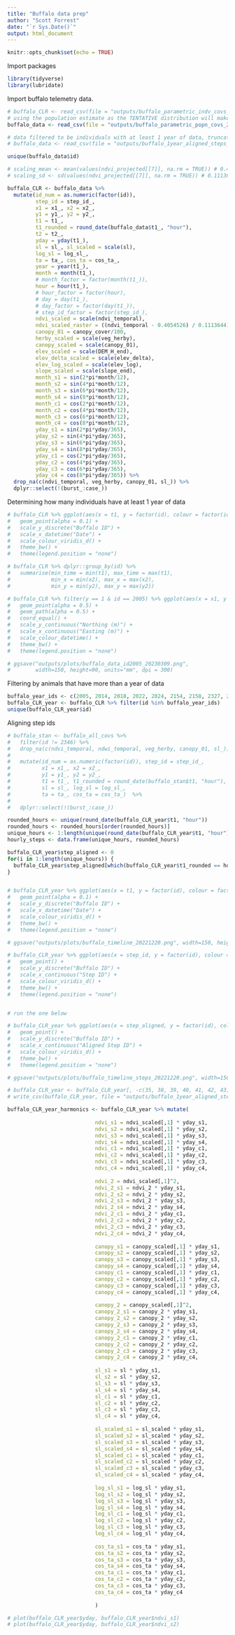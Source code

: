 ```yaml
---
title: "Buffalo data prep"
author: "Scott Forrest"
date: "`r Sys.Date()`"
output: html_document
---
```


```r
knitr::opts_chunk$set(echo = TRUE)
```

Import packages

```r

library(tidyverse)
library(lubridate)

```


Import buffalo telemetry data.

```r

# buffalo_CLR <- read_csv(file = "outputs/buffalo_parametric_indv_covs_20230208.csv")
# using the population estimate as the TENTATIVE distribution will make it easier to estimate the weighted mean estimate of the movement kernel
buffalo_data <- read_csv(file = "outputs/buffalo_parametric_popn_covs_20230208.csv")

# data filtered to be individuals with at least 1 year of data, truncated to cover just a single year, and with most of the covariates already added (besides the scaled covariates)
# buffalo_data <- read_csv(file = "outputs/buffalo_1year_aligned_steps_parametric_popn_covs_20230427.csv")

unique(buffalo_data$id)

# scaling_mean <- mean(values(ndvi_projected[[7]], na.rm = TRUE)) # 0.4054526 for July 2018
# scaling_sd <- sd(values(ndvi_projected[[7]], na.rm = TRUE)) # 0.1113644 for July 2018

buffalo_CLR <- buffalo_data %>% 
  mutate(id_num = as.numeric(factor(id)), 
         step_id = step_id_, 
         x1 = x1_, x2 = x2_, 
         y1 = y1_, y2 = y2_, 
         t1 = t1_, 
         t1_rounded = round_date(buffalo_data$t1_, "hour"), 
         t2 = t2_, 
         yday = yday(t1_),
         sl = sl_, sl_scaled = scale(sl),
         log_sl = log_sl_, 
         ta = ta_, cos_ta = cos_ta_,
         year = year(t1_), 
         month = month(t1_), 
         # month_factor = factor(month(t1_)),
         hour = hour(t1_),
         # hour_factor = factor(hour),
         # day = day(t1_),
         # day_factor = factor(day(t1_)),
         # step_id_factor = factor(step_id_),
         ndvi_scaled = scale(ndvi_temporal),
         ndvi_scaled_raster = ((ndvi_temporal - 0.4054526) / 0.1113644),
         canopy_01 = canopy_cover/100,
         herby_scaled = scale(veg_herby),
         canopy_scaled = scale(canopy_01),
         elev_scaled = scale(DEM_H_end),
         elev_delta_scaled = scale(elev_delta),
         elev_log_scaled = scale(elev_log),
         slope_scaled = scale(slope_end),
         month_s1 = sin(2*pi*month/12),
         month_s2 = sin(4*pi*month/12),
         month_s3 = sin(6*pi*month/12),
         month_s4 = sin(8*pi*month/12),
         month_c1 = cos(2*pi*month/12),
         month_c2 = cos(4*pi*month/12),
         month_c3 = cos(6*pi*month/12),
         month_c4 = cos(8*pi*month/12),
         yday_s1 = sin(2*pi*yday/365),
         yday_s2 = sin(4*pi*yday/365),
         yday_s3 = sin(6*pi*yday/365),
         yday_s4 = sin(8*pi*yday/365),
         yday_c1 = cos(2*pi*yday/365),
         yday_c2 = cos(4*pi*yday/365),
         yday_c3 = cos(6*pi*yday/365),
         yday_c4 = cos(8*pi*yday/365)) %>%
  drop_na(c(ndvi_temporal, veg_herby, canopy_01, sl_)) %>% 
  dplyr::select(!(burst_:case_))

```


Determining how many individuals have at least 1 year of data

```r

# buffalo_CLR %>% ggplot(aes(x = t1, y = factor(id), colour = factor(id))) +
#   geom_point(alpha = 0.1) +
#   scale_y_discrete("Buffalo ID") +
#   scale_x_datetime("Date") +
#   scale_colour_viridis_d() +
#   theme_bw() +
#   theme(legend.position = "none")

# buffalo_CLR %>% dplyr::group_by(id) %>%  
#   summarise(min_time = min(t1), max_time = max(t1),
#             min_x = min(x2), max_x = max(x2),
#             min_y = min(y2), max_y = max(y2))

# buffalo_CLR %>% filter(y == 1 & id == 2005) %>% ggplot(aes(x = x1, y = y1, colour = t1)) +
#   geom_point(alpha = 0.5) +
#   geom_path(alpha = 0.5) +
#   coord_equal() +
#   scale_y_continuous("Northing (m)") +
#   scale_x_continuous("Easting (m)") +
#   scale_colour_datetime() +
#   theme_bw() +
#   theme(legend.position = "none")

# ggsave("outputs/plots/buffalo_data_id2005_20230309.png",
#        width=150, height=90, units="mm", dpi = 300)

```


Filtering by animals that have more than a year of data

```r

buffalo_year_ids <- c(2005, 2014, 2018, 2022, 2024, 2154, 2158, 2327, 2354, 2387)
buffalo_CLR_year <- buffalo_CLR %>% filter(id %in% buffalo_year_ids)
unique(buffalo_CLR_year$id)

```


Aligning step ids

```r

# buffalo_stan <- buffalo_all_covs %>% 
#   filter(id != 2346) %>% 
#   drop_na(c(ndvi_temporal, ndwi_temporal, veg_herby, canopy_01, sl_)) %>% 
#   
#   mutate(id_num = as.numeric(factor(id)), step_id = step_id_, 
#          x1 = x1_, x2 = x2_, 
#          y1 = y1_, y2 = y2_, 
#          t1 = t1_, t1_rounded = round_date(buffalo_stan$t1, "hour"), t2 = t2_, 
#          sl = sl_, log_sl = log_sl_, 
#          ta = ta_, cos_ta = cos_ta_)  %>% 
#   
#   dplyr::select(!(burst_:case_))

rounded_hours <- unique(round_date(buffalo_CLR_year$t1, "hour"))
rounded_hours <- rounded_hours[order(rounded_hours)]
unique_hours <- 1:length(unique(round_date(buffalo_CLR_year$t1, "hour")))
hourly_steps <- data.frame(unique_hours, rounded_hours)

buffalo_CLR_year$step_aligned <- 0
for(i in 1:length(unique_hours)) {
  buffalo_CLR_year$step_aligned[which(buffalo_CLR_year$t1_rounded == hourly_steps$rounded_hours[i])] <- hourly_steps$unique_hours[i]
}


# buffalo_CLR_year %>% ggplot(aes(x = t1, y = factor(id), colour = factor(id))) +
#   geom_point(alpha = 0.1) +
#   scale_y_discrete("Buffalo ID") +
#   scale_x_datetime("Date") +
#   scale_colour_viridis_d() +
#   theme_bw() +
#   theme(legend.position = "none")

# ggsave("outputs/plots/buffalo_timeline_20221220.png", width=150, height=90, units="mm", dpi = 300)

# buffalo_CLR_year %>% ggplot(aes(x = step_id, y = factor(id), colour = factor(id))) +
#   geom_point() +
#   scale_y_discrete("Buffalo ID") +
#   scale_x_continuous("Step ID") +
#   scale_colour_viridis_d() +
#   theme_bw() +
#   theme(legend.position = "none")


# run the one below

# buffalo_CLR_year %>% ggplot(aes(x = step_aligned, y = factor(id), colour = factor(id))) +
#   geom_point() +
#   scale_y_discrete("Buffalo ID") +
#   scale_x_continuous("Aligned Step ID") +
#   scale_colour_viridis_d() +
#   theme_bw() +
#   theme(legend.position = "none")

# ggsave("outputs/plots/buffalo_timeline_steps_20221220.png", width=150, height=90, units="mm", dpi = 300)

# buffalo_CLR_year <- buffalo_CLR_year[, -c(35, 38, 39, 40, 41, 42, 43)]
# write_csv(buffalo_CLR_year, file = "outputs/buffalo_1year_aligned_steps_parametric_popn_covs_20230427.csv")

```

```r

buffalo_CLR_year_harmonics <- buffalo_CLR_year %>% mutate(
  
                            ndvi_s1 = ndvi_scaled[,1] * yday_s1,
                            ndvi_s2 = ndvi_scaled[,1] * yday_s2,
                            ndvi_s3 = ndvi_scaled[,1] * yday_s3,
                            ndvi_s4 = ndvi_scaled[,1] * yday_s4,
                            ndvi_c1 = ndvi_scaled[,1] * yday_c1,
                            ndvi_c2 = ndvi_scaled[,1] * yday_c2,
                            ndvi_c3 = ndvi_scaled[,1] * yday_c3,
                            ndvi_c4 = ndvi_scaled[,1] * yday_c4,
                            
                            ndvi_2 = ndvi_scaled[,1]^2,
                            ndvi_2_s1 = ndvi_2 * yday_s1,
                            ndvi_2_s2 = ndvi_2 * yday_s2,
                            ndvi_2_s3 = ndvi_2 * yday_s3,
                            ndvi_2_s4 = ndvi_2 * yday_s4,
                            ndvi_2_c1 = ndvi_2 * yday_c1,
                            ndvi_2_c2 = ndvi_2 * yday_c2,
                            ndvi_2_c3 = ndvi_2 * yday_c3,
                            ndvi_2_c4 = ndvi_2 * yday_c4,
                            
                            canopy_s1 = canopy_scaled[,1] * yday_s1,
                            canopy_s2 = canopy_scaled[,1] * yday_s2,
                            canopy_s3 = canopy_scaled[,1] * yday_s3,
                            canopy_s4 = canopy_scaled[,1] * yday_s4,
                            canopy_c1 = canopy_scaled[,1] * yday_c1,
                            canopy_c2 = canopy_scaled[,1] * yday_c2,
                            canopy_c3 = canopy_scaled[,1] * yday_c3,
                            canopy_c4 = canopy_scaled[,1] * yday_c4,
                            
                            canopy_2 = canopy_scaled[,1]^2,
                            canopy_2_s1 = canopy_2 * yday_s1,
                            canopy_2_s2 = canopy_2 * yday_s2,
                            canopy_2_s3 = canopy_2 * yday_s3,
                            canopy_2_s4 = canopy_2 * yday_s4,
                            canopy_2_c1 = canopy_2 * yday_c1,
                            canopy_2_c2 = canopy_2 * yday_c2,
                            canopy_2_c3 = canopy_2 * yday_c3,
                            canopy_2_c4 = canopy_2 * yday_c4,
                            
                            sl_s1 = sl * yday_s1,
                            sl_s2 = sl * yday_s2,
                            sl_s3 = sl * yday_s3,
                            sl_s4 = sl * yday_s4,
                            sl_c1 = sl * yday_c1,
                            sl_c2 = sl * yday_c2,
                            sl_c3 = sl * yday_c3,
                            sl_c4 = sl * yday_c4,
                            
                            sl_scaled_s1 = sl_scaled * yday_s1,
                            sl_scaled_s2 = sl_scaled * yday_s2,
                            sl_scaled_s3 = sl_scaled * yday_s3,
                            sl_scaled_s4 = sl_scaled * yday_s4,
                            sl_scaled_c1 = sl_scaled * yday_c1,
                            sl_scaled_c2 = sl_scaled * yday_c2,
                            sl_scaled_c3 = sl_scaled * yday_c3,
                            sl_scaled_c4 = sl_scaled * yday_c4,
                            
                            log_sl_s1 = log_sl * yday_s1,
                            log_sl_s2 = log_sl * yday_s2,
                            log_sl_s3 = log_sl * yday_s3,
                            log_sl_s4 = log_sl * yday_s4,
                            log_sl_c1 = log_sl * yday_c1,
                            log_sl_c2 = log_sl * yday_c2,
                            log_sl_c3 = log_sl * yday_c3,
                            log_sl_c4 = log_sl * yday_c4,
                            
                            cos_ta_s1 = cos_ta * yday_s1,
                            cos_ta_s2 = cos_ta * yday_s2,
                            cos_ta_s3 = cos_ta * yday_s3,
                            cos_ta_s4 = cos_ta * yday_s4,
                            cos_ta_c1 = cos_ta * yday_c1,
                            cos_ta_c2 = cos_ta * yday_c2,
                            cos_ta_c3 = cos_ta * yday_c3,
                            cos_ta_c4 = cos_ta * yday_c4
                            
                            )

# plot(buffalo_CLR_year$yday, buffalo_CLR_year$ndvi_s1)
# plot(buffalo_CLR_year$yday, buffalo_CLR_year$ndvi_s2)

```

